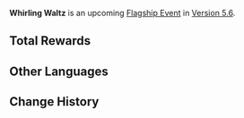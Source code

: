 <!--{{Event Tabs}}-->
{{Stub}}
{{About|the Flagship Event|the Battle Pass|Battle Pass/Whirling Waltz}}
{{Event
|name              = Whirling Waltz
|image             = Whirling Waltz.png
|type              = In-Game
|group             = Flagship
|time_known        = yes
|time_start        = 2025-05-09 10:00:00
|time_end          = 2025-05-26 03:59:59
|link              = 
|link2             = 
|link2name         = 
|reward            = Sequence of Solitude
|rewardType        = Weapon
}}
{{Description|On a stroll through the [[Court of Fontaine]], when you and [[Paimon]] head over to a newsstand to purchase a copy of [[The Steambird]], you unexpectedly overhear the familiar voices of old friends. Before you know it, you've been invited to a very special convention...}}
'''Whirling Waltz''' is an upcoming [[Flagship Event]] in [[Version 5.6]].
<!--
==Event Details==
===Duration===
* 

===Requirements===
* 

===Summary===
* 

--><!--
==Battle Pass Missions==
{{Battle Pass Missions
|name     = 
|mission1 = {{Color|[Event]}}
|exp1     = 
|mission2 = {{Color|[Event]}}
|exp2     = 
|mission3 = {{Color|[Event]}}
|exp3     = 
}}
-->
==Total Rewards==
{{Event Rewards
|Primogem = 990
|Sequence of Solitude = 1
|sort  = Primogem,Sequence of Solitude
}}
<!--
{{Event Rewards
|type      = Event Items
|currency1 = count
|currency2 = count
|sort      = currency1,currency2
}}
-->
==Other Languages==
{{Other Languages
|en       = Whirling Waltz
|zhs      = 
|zhs_rm   = 
|zht      = 
|zht_rm   = 
|zh_tl    = 
|ja       = 
|ja_rm    = 
|ja_tl    = 
|ko       = 
|ko_rm    = 
|ko_tl    = 
|es       = 
|es_tl    = 
|fr       = 
|fr_tl    = 
|ru       = 
|ru_tl    = 
|th       = 
|th_rm    = 
|th_tl    = 
|vi       = 
|vi_tl    = 
|de       = 
|de_tl    = 
|id       = 
|id_tl    = 
|pt       = 
|pt_tl    = 
|tr       = 
|tr_tl    = 
|it       = 
|it_tl    = 
}}

==Change History==
{{Change History|5.6}}